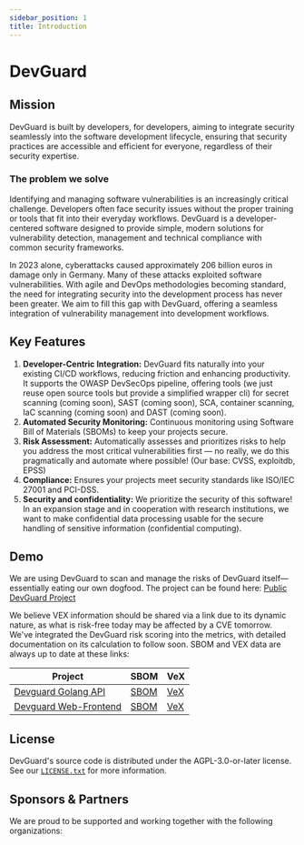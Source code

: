 ```yaml
---
sidebar_position: 1
title: Introduction
---
```



# DevGuard

## Mission

DevGuard is built by developers, for developers, aiming to integrate security
seamlessly into the software development lifecycle, ensuring that security
practices are accessible and efficient for everyone, regardless of their
security expertise.

### The problem we solve

Identifying and managing software vulnerabilities is an increasingly critical
challenge. Developers often face security issues without the proper training
or tools that fit into their everyday workflows. DevGuard is a developer-centered
software designed to provide simple, modern solutions for vulnerability detection,
management and technical compliance with common security frameworks.

In 2023 alone, cyberattacks caused approximately 206 billion euros in damage only
in Germany. Many of these attacks exploited software vulnerabilities. With agile
and DevOps methodologies becoming standard, the need for integrating security
into the development process has never been greater. We aim to fill this gap with
DevGuard, offering a seamless integration of vulnerability management into
development workflows.

## Key Features

1. **Developer-Centric Integration:** DevGuard fits naturally into your 
    existing CI/CD workflows, reducing friction and enhancing productivity.
    It supports the OWASP DevSecOps pipeline, offering tools (we just
    reuse open source tools but provide a simplified wrapper cli) for secret
    scanning (coming soon), SAST (coming soon), SCA, container scanning,
    IaC scanning (coming soon) and DAST (coming soon).
2. **Automated Security Monitoring:** Continuous monitoring using Software
    Bill of Materials (SBOMs) to keep your projects secure.
3. **Risk Assessment:** Automatically assesses and prioritizes risks to
    help you address the most critical vulnerabilities first — no really, we do
    this pragmatically and automate where possible! (Our base: CVSS, exploitdb, EPSS)
4. **Compliance:** Ensures your projects meet security standards like ISO/IEC 27001 and PCI-DSS.
5. **Security and confidentiality:** We prioritize the security of this
    software! In an expansion stage and in cooperation with research institutions,
    we want to make confidential data processing usable for the secure handling
    of sensitive information (confidential computing).

## Demo

We are using DevGuard to scan and manage the risks of DevGuard itself—essentially
eating our own dogfood. The project can be found here: 
[Public DevGuard Project](https://main.devguard.org/l3montree-cybersecurity/projects/devguard)

We believe VEX information should be shared via a link due to its dynamic nature,
as what is risk-free today may be affected by a CVE tomorrow. We've integrated
the DevGuard risk scoring into the metrics, with detailed documentation on its
calculation to follow soon. SBOM and VEX data are always up to date at these links: 

|Project|SBOM|VeX|
|---|---|---|
|[Devguard Golang API](https://github.com/l3montree-dev/devguard)|[SBOM](https://main.devguard.org/l3montree-cybersecurity/projects/devguard/assets/devguard/sbom.json?scanType=container-scanning)|[VeX](https://main.devguard.org/l3montree-cybersecurity/projects/devguard/assets/devguard/vex.json?scanType=container-scanning)|
|[Devguard Web-Frontend](https://github.com/l3montree-dev/devguard-web)|[SBOM](https://main.devguard.org/l3montree-cybersecurity/projects/devguard/assets/devguard-web/sbom.json?scanType=container-scanning)|[VeX](https://main.devguard.org/l3montree-cybersecurity/projects/devguard/assets/devguard-web/vex.json?scanType=container-scanning)|

## License

DevGuard's source code is distributed under the AGPL-3.0-or-later license.
See our [`LICENSE.txt`](https://github.com/l3montree-dev/devguard/blob/main/LICENSE.txt) for more information.


## Sponsors & Partners

We are proud to be supported and working together with the following organizations:

<LogoCloud/>